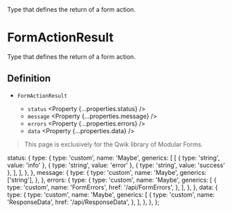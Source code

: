 
<Title>FormActionResult</Title>
<Description>Type that defines the return of a form action.</Description>

# FormActionResult

<Qwik block>

Type that defines the return of a form action.

## Definition

- `FormActionResult` <Property type="object" />
  - `status` <Property {...properties.status} />
  - `message` <Property {...properties.message} />
  - `errors` <Property {...properties.errors} />
  - `data` <Property {...properties.data} />

</Qwik>

<Solid block>

> This page is exclusively for the Qwik library of Modular Forms.

</Solid>

  status: {
    type: {
      type: 'custom',
      name: 'Maybe',
      generics: [
        [
          { type: 'string', value: 'info' },
          { type: 'string', value: 'error' },
          { type: 'string', value: 'success' },
        ],
      ],
    },
  },
  message: {
    type: {
      type: 'custom',
      name: 'Maybe',
      generics: ['string'],
    },
  },
  errors: {
    type: {
      type: 'custom',
      name: 'Maybe',
      generics: [
        {
          type: 'custom',
          name: 'FormErrors',
          href: '/api/FormErrors',
        },
      ],
    },
  },
  data: {
    type: {
      type: 'custom',
      name: 'Maybe',
      generics: [
        {
          type: 'custom',
          name: 'ResponseData',
          href: '/api/ResponseData',
        },
      ],
    },
  },
};
